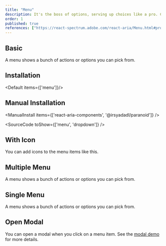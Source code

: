 ```yaml
---
title: "Menu"
description: It's the boss of options, serving up choices like a pro. Click and it’ll show you the spread—pick what you like!
order: 1
published: true
references: ["https://react-spectrum.adobe.com/react-aria/Menu.html#props", "https://paranoid.irsyad.co", "https://github.com/jamiebuilds/tailwindcss-animate"]
---
```


## Basic
A menu shows a bunch of actions or options you can pick from.
<How toUse="collections/menu-basic-demo" />

## Installation
<Default items={['menu']}/>

## Manual Installation

<ManualInstall items={['react-aria-components', '@irsyadadl/paranoid']} />

<SourceCode toShow={['menu', 'dropdown']} />

## With Icon
You can add icons to the menu items like this.
<How toUse="collections/menu-with-icon-demo" />

## Multiple Menu
A menu shows a bunch of actions or options you can pick from.
<How toUse="collections/multiple-menu-demo" />

## Single Menu
A menu shows a bunch of actions or options you can pick from.
<How toUse="collections/single-menu-demo" />

## Open Modal
You can open a modal when you click on a menu item. See the [modal demo](/docs/components/overlays/modal#triggered-by-menu) for more details.
